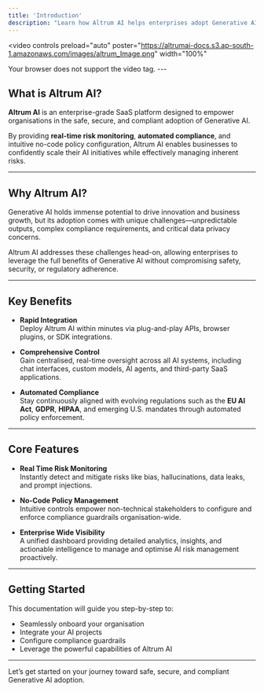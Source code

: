 ```yaml
---
title: 'Introduction'
description: "Learn how Altrum AI helps enterprises adopt Generative AI securely and compliantly."
---
```


<video
  controls
  preload="auto"
  poster="https://altrumai-docs.s3.ap-south-1.amazonaws.com/images/altrum_Image.png"
  width="100%"
>
  <source src="https://altrumai-docs.s3.ap-south-1.amazonaws.com/videos/Unlock_AI_Full_Potential_Without_the_Risk+_+Altrum_AI.mp4" type="video/mp4" />
  Your browser does not support the video tag.
</video>
---

## What is Altrum AI?

**Altrum AI** is an enterprise-grade SaaS platform designed to empower organisations in the safe, secure, and compliant adoption of Generative AI.

By providing **real-time risk monitoring**, **automated compliance**, and intuitive no-code policy configuration, Altrum AI enables businesses to confidently scale their AI initiatives while effectively managing inherent risks.

---

## Why Altrum AI?

Generative AI holds immense potential to drive innovation and business growth, but its adoption comes with unique challenges—unpredictable outputs, complex compliance requirements, and critical data privacy concerns.

Altrum AI addresses these challenges head-on, allowing enterprises to leverage the full benefits of Generative AI without compromising safety, security, or regulatory adherence.

---

## Key Benefits

- **Rapid Integration**  
  Deploy Altrum AI within minutes via plug-and-play APIs, browser plugins, or SDK integrations.

- **Comprehensive Control**  
  Gain centralised, real-time oversight across all AI systems, including chat interfaces, custom models, AI agents, and third-party SaaS applications.

- **Automated Compliance**  
  Stay continuously aligned with evolving regulations such as the **EU AI Act**, **GDPR**, **HIPAA**, and emerging U.S. mandates through automated policy enforcement.

---

## Core Features

- **Real Time Risk Monitoring**  
  Instantly detect and mitigate risks like bias, hallucinations, data leaks, and prompt injections.

- **No-Code Policy Management**  
  Intuitive controls empower non-technical stakeholders to configure and enforce compliance guardrails organisation-wide.

- **Enterprise Wide Visibility**  
  A unified dashboard providing detailed analytics, insights, and actionable intelligence to manage and optimise AI risk management proactively.

---

## Getting Started

This documentation will guide you step-by-step to:

- Seamlessly onboard your organisation  
- Integrate your AI projects  
- Configure compliance guardrails  
- Leverage the powerful capabilities of Altrum AI

---

Let’s get started on your journey toward safe, secure, and compliant Generative AI adoption.
